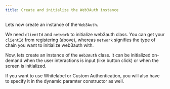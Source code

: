 ```yaml
---
title: Create and initialize the Web3Auth instance
---
```


Lets now create an instance of the `Web3Auth`.

We need `clientId` and `network` to initialize web3auth class. You can get your `clientId` from registering (above), whereas `network`
signifies the type of chain you want to initialize web3auth with.

Now, lets create an instance of the `Web3Auth` class. It can be initialized on-demand when the user interactions is input (like button click) or when
the screen is initialized.

If you want to use Whitelabel or Custom Authentication, you will also have to specify it in the dynamic paramter constructor as well.
